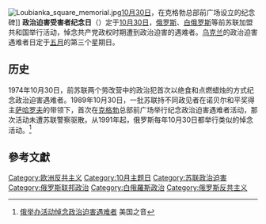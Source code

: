 [[File:Loubianka_square_memorial.jpg|right]][[10月30日|10月30日]]，在克格勃总部前广场设立的纪念碑]]
'''政治迫害受害者纪念日'''（{{lang-ru|День памяти жертв политических репрессий}}）定于[[10月30日|10月30日]]，[[俄罗斯|俄罗斯]]、[[白俄罗斯|白俄罗斯]]等前苏联加盟共和国举行活动，悼念共产党政权时期遭到政治迫害的遇难者。[[乌克兰|乌克兰]]的政治迫害遇难者日定于[[五月|五月]]的第三个星期日。

==历史==
1974年10月30日，前苏联两个劳改营中的政治犯首次以绝食和点燃蜡烛的方式纪念政治迫害遇难者。1989年10月30日，一批苏联持不同政见者在诺贝尔和平奖得主[[萨哈罗夫|萨哈罗夫]]的带领下，首次在[[克格勃|克格勃]]总部前广场举行纪念政治迫害遇难者活动，那次活动未遭苏联警察驱散。从1991年起，俄罗斯每年10月30日都举行类似的悼念活动。<ref>[http://www.voanews.com/chinese/news/20101030-russia-memorials-106369223.html 俄举办活动悼念政治迫害遇难者] {{Wayback|url=http://www.voanews.com/chinese/news/20101030-russia-memorials-106369223.html |date=20101111093525 }}美国之音</ref> 

== 參考文獻 ==
{{reflist}}
{{VOA}}
[[Category:欧洲反共主义|Category:欧洲反共主义]]
[[Category:10月主题日|Category:10月主题日]]
[[Category:苏联政治迫害|Category:苏联政治迫害]]
[[Category:俄罗斯联邦政治|Category:俄罗斯联邦政治]]
[[Category:白俄羅斯政治|Category:白俄羅斯政治]]
[[Category:俄罗斯反共主义|Category:俄罗斯反共主义]]